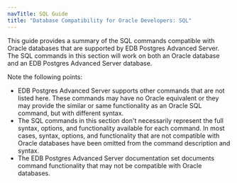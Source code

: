 ```yaml
---
navTitle: SQL Guide
title: "Database Compatibility for Oracle Developers: SQL"
---
```


This guide provides a summary of the SQL commands compatible with Oracle databases that are supported by EDB Postgres Advanced Server. The SQL commands in this section will work on both an Oracle database and an EDB Postgres Advanced Server database.

Note the following points:

-   EDB Postgres Advanced Server supports other commands that are not listed here. These commands may have no Oracle equivalent or they may provide the similar or same functionality as an Oracle SQL command, but with different syntax.
-   The SQL commands in this section don't necessarily represent the full syntax, options, and functionality available for each command. In most cases, syntax, options, and functionality that are not compatible with Oracle databases have been omitted from the command description and syntax.
-   The EDB Postgres Advanced Server documentation set documents command functionality that may not be compatible with Oracle databases.
